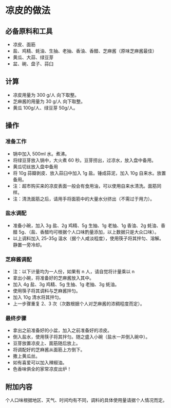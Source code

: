 # 凉皮的做法

## 必备原料和工具

* 凉皮、面筋
* 盐、鸡精、蚝油、生抽、老抽、香油、香醋、芝麻酱（原味芝麻酱最佳）
* 黄瓜、大蒜、绿豆芽
* 盆、碗、盘子、蒜臼

## 计算

* 凉皮用量为 300 g/人 向下取整。
* 芝麻酱的用量为 30 g/人 向下取整。
* 黄瓜 100g/人、绿豆芽 50g/人。

## 操作

### 准备工作

* 锅中加入 500ml 水。煮沸。
* 将绿豆芽放入锅中，大火煮 60 秒。豆芽捞出，过凉水，放入盘中备用。
* 黄瓜切丝放入盘中备用
* 将 10g 蒜瓣剥皮、放入蒜臼中加入 1g 盐。锤成蒜泥，加入 10g 自来水。放置备用。
* 注：超市购买来的凉皮表面一般会有食用油，可以使用自来水清洗。面筋同样。
* 注：清洗面筋之后，请用手将面筋中的大量水分挤出（不需过于用力）。

### 盐水调配

* 准备小碗，加入 3g 盐、2g 鸡精、5g 生抽、1g 老抽、1g 香油、2g 蚝油、香醋 5g、（盐、香醋均可根据个人口味酌量添加，以上数据只是大众口味）。
* 以上调料加入 25-35g 温水（据个人咸淡程度），使用筷子将其拌匀、溶解。静置一旁冷却。

### 芝麻酱调配

* 注：以下计量均为一人份，如果有 n 人，请自觉将计量乘以 n
* 拿出小碗，将准备好的芝麻酱放入其中。
* 加入 4g 盐、3g 鸡精、5g 生抽、1g 老抽、3g 蚝油。
* 使用筷子将其调料与芝麻酱拌匀。
* 加入 10g 清水将其拌匀。
* 上一步骤重复 2、3 次（次数根据个人对芝麻酱的浓稠程度而定）。

### 最终步骤

* 拿出之前准备好的小盆，加入之前准备好的凉皮。
* 倒入盐水，使用筷子将其拌匀。随之盛入小碗（盐水一并倒入碗中）。
* 豆芽放置凉皮上、面筋随后放上。
* 将调配好的芝麻酱从面筋上方倒下。
* 撒上黄瓜丝。
* 如有喜爱可以加入辣椒油。
* 色香味俱全的家常凉皮出炉！

## 附加内容

个人口味根据地区、天气、时间均有不同，调料的具体使用量请据个人情况而定。


